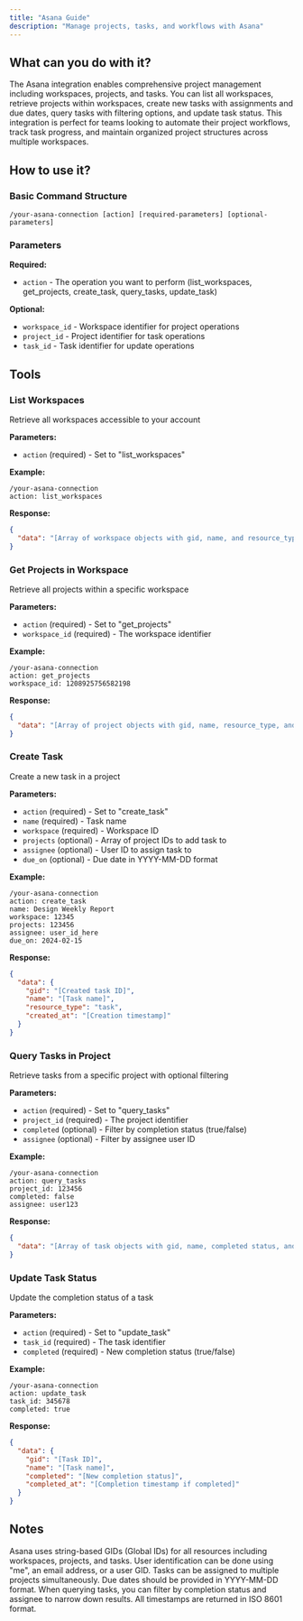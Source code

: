 ```yaml
---
title: "Asana Guide"
description: "Manage projects, tasks, and workflows with Asana"
---
```


## What can you do with it?

The Asana integration enables comprehensive project management including workspaces, projects, and tasks. You can list all workspaces, retrieve projects within workspaces, create new tasks with assignments and due dates, query tasks with filtering options, and update task status. This integration is perfect for teams looking to automate their project workflows, track task progress, and maintain organized project structures across multiple workspaces.

## How to use it?

### Basic Command Structure
```
/your-asana-connection [action] [required-parameters] [optional-parameters]
```

### Parameters

**Required:**

- `action` - The operation you want to perform (list_workspaces, get_projects, create_task, query_tasks, update_task)

**Optional:**

- `workspace_id` - Workspace identifier for project operations
- `project_id` - Project identifier for task operations
- `task_id` - Task identifier for update operations

## Tools

### List Workspaces
Retrieve all workspaces accessible to your account

**Parameters:**
- `action` (required) - Set to "list_workspaces"

**Example:**
```
/your-asana-connection
action: list_workspaces
```

**Response:**
```json
{
  "data": "[Array of workspace objects with gid, name, and resource_type]"
}
```

### Get Projects in Workspace
Retrieve all projects within a specific workspace

**Parameters:**
- `action` (required) - Set to "get_projects"
- `workspace_id` (required) - The workspace identifier

**Example:**
```
/your-asana-connection
action: get_projects
workspace_id: 1208925756582198
```

**Response:**
```json
{
  "data": "[Array of project objects with gid, name, resource_type, and workspace info]"
}
```

### Create Task
Create a new task in a project

**Parameters:**
- `action` (required) - Set to "create_task"
- `name` (required) - Task name
- `workspace` (required) - Workspace ID
- `projects` (optional) - Array of project IDs to add task to
- `assignee` (optional) - User ID to assign task to
- `due_on` (optional) - Due date in YYYY-MM-DD format

**Example:**
```
/your-asana-connection
action: create_task
name: Design Weekly Report
workspace: 12345
projects: 123456
assignee: user_id_here
due_on: 2024-02-15
```

**Response:**
```json
{
  "data": {
    "gid": "[Created task ID]",
    "name": "[Task name]",
    "resource_type": "task",
    "created_at": "[Creation timestamp]"
  }
}
```

### Query Tasks in Project
Retrieve tasks from a specific project with optional filtering

**Parameters:**
- `action` (required) - Set to "query_tasks"
- `project_id` (required) - The project identifier
- `completed` (optional) - Filter by completion status (true/false)
- `assignee` (optional) - Filter by assignee user ID

**Example:**
```
/your-asana-connection
action: query_tasks
project_id: 123456
completed: false
assignee: user123
```

**Response:**
```json
{
  "data": "[Array of task objects with gid, name, completed status, and assignee info]"
}
```

### Update Task Status
Update the completion status of a task

**Parameters:**
- `action` (required) - Set to "update_task"
- `task_id` (required) - The task identifier
- `completed` (required) - New completion status (true/false)

**Example:**
```
/your-asana-connection
action: update_task
task_id: 345678
completed: true
```

**Response:**
```json
{
  "data": {
    "gid": "[Task ID]",
    "name": "[Task name]",
    "completed": "[New completion status]",
    "completed_at": "[Completion timestamp if completed]"
  }
}
```

## Notes 

Asana uses string-based GIDs (Global IDs) for all resources including workspaces, projects, and tasks. User identification can be done using "me", an email address, or a user GID. Tasks can be assigned to multiple projects simultaneously. Due dates should be provided in YYYY-MM-DD format. When querying tasks, you can filter by completion status and assignee to narrow down results. All timestamps are returned in ISO 8601 format. 